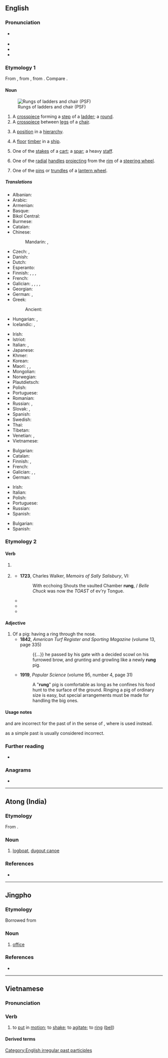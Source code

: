 {{also|Rung|rừng|rụng}}
==English==

===Pronunciation===
* {{a|UK|US}} {{IPA|en|/ɹʌŋ/}}
* {{audio|en|en-us-rung.ogg|Audio (US)}}
* {{rhymes|en|ʌŋ|s=1}}
* {{homophones|en|rng|wrung}}

===Etymology 1===
From {{inh|en|enm|}}, from {{inh|en|ang|hrung}}, from {{inh|en|gem-pro|*hrungō}}. Compare {{cog|got|𐌷𐍂𐌿𐌲𐌲𐌰|t=a staff}}.

====Noun====
{{en-noun}}
[[File:Rungs of ladders and chair (PSF).png|thumb|Rungs of ladders and chair (PSF)]]
# A [[crosspiece]] forming a [[step]] of a [[ladder]]; a [[round]].
# A [[crosspiece]] between [[leg]]s of a [[chair]].
# {{lb|en|figurative}} A [[position]] in a [[hierarchy]].
#: {{ux|en|the lowest '''rung''' of the society}}
# {{lb|en|nautical|dated}} A [[floor]] [[timber]] in a [[ship]].
# {{lb|en|dated}} One of the [[stake]]s of a [[cart]]; a [[spar]]; a heavy [[staff]].
# {{lb|en|engineering|dated}} One of the [[radial]] [[handle]]s [[project]]ing from the [[rim]] of a [[steering wheel]].
# {{lb|en|engineering|dated}} One of the [[pin]]s or [[trundle]]s of a [[lantern wheel]].

=====Translations=====
{{trans-top|ladder step}}
* Albanian: {{t-needed|sq}}
* Arabic: {{t|ar|دَرَجَة|f}}
* Armenian: {{t-needed|hy}}
* Basque: {{t-needed|eu}}
* Bikol Central: {{t|bcl|tangga}}
* Burmese: {{t-needed|my}}
* Catalan: {{t+|ca|barrot|m}}
* Chinese:
*: Mandarin: {{t+|cmn|梯級|sc=Hani}}, {{t+|cmn|梯级|tr=tījí|sc=Hani}}
* Czech: {{t+|cs|příčka|f}}, {{t|cs|šprušle|f}}
* Danish: {{t|da|tremme}}
* Dutch: {{t+|nl|sport}}
* Esperanto: {{t|eo|ŝtupeto}}
* Finnish: {{t+|fi|puola}}, {{t|fi|tikas}}, {{t+|fi|poikkipuu}}, {{t|fi|astin}}
* French: {{t+|fr|barreau|m}}
* Galician: {{t|gl|banzo|m}}, {{t|gl|bance|m}}, {{t|gl|banceira|f}}, {{t|gl|chanzo|m}},
* Georgian: {{t|ka|საფეხური}}
* German: {{t+|de|Sprosse|f}}, {{t|de|Leitersprosse|f}}
* Greek: {{t+|el|σκαλί|n}}
*: Ancient: {{t|grc|κλιμακτήρ|m}}
* Hungarian: {{t+|hu|fok}}, {{t+|hu|létrafok}}
* Icelandic: {{t|is|trappa|f}}, {{t+|is|þrep|n}}
{{trans-mid}}
* Irish: {{t|ga|runga|m}}
* Istriot: {{t|ist|scaleîn|m}}
* Italian: {{t+|it|scalino|m}}, {{t+|it|piolo|m}}
* Japanese: {{t-needed|ja}}
* Khmer: {{t|km|កាំជណ្ដើរ|tr=kam cʊəndaə}}
* Korean: {{t-needed|ko}}
* Maori: {{t|mi|kaupae}}, {{t|mi|kaupeka}}, {{t|mi|teka}}
* Mongolian: {{t+|mn|гишгүүр|sc=Cyrl}}
* Norwegian: {{t|no|trin}}
* Plautdietsch: {{t|pdt|Spoak|f}}
* Polish: {{t+|pl|szczebel|m}}
* Portuguese: {{t+|pt|degrau|m}}
* Romanian: {{t+|ro|treaptă}}
* Russian: {{t+|ru|ступе́нька|f}}, {{t+|ru|ступе́нь|f}}
* Slovak: {{t|sk|sprušľa|f}}, {{t|sk|šprusľa|f}}
* Spanish: {{t+|es|travesaño|m}}
* Swedish: {{t+|sv|pinne}}
* Thai: {{t-needed|th}}
* Tibetan: {{t|bo|སྐས་གདང}}
* Venetian: {{t|vec|scalin|m}}, {{t|vec|scałin|m}}
* Vietnamese: {{t-needed|vi}}
{{trans-bottom}}

{{trans-top|crosspiece between chair legs}}
* Bulgarian: {{t+|bg|напречник|m}}
* Catalan: {{t+|ca|barrot|m}}
* Finnish: {{t+|fi|poikkipuu}}, {{t+|fi|piena}}
* French: {{t+|fr|barreau|m}}
* Galician: {{t+|gl|travesa|f}}, {{t|gl|tranco|m}}, {{t|gl|travesallo|m}}
* German: {{t|de|Querstab|m}}
{{trans-mid}}
* Irish: {{t|ga|runga|m}}
* Italian: {{t+|it|traversa|f}}
* Polish: {{t+|pl|poprzeczka|f}}
* Portuguese: {{t+|pt|travessa|f}}
* Russian: {{t+|ru|перекла́дина|f}}
* Spanish: {{t+|es|travesaño|m}}
{{trans-bottom}}

{{trans-top|a position in a hierarchy}}
* Bulgarian: {{t+|bg|стъпало|n}}
* Spanish: {{t|es|escalón|m}}
{{trans-bottom}}

===Etymology 2===
{{nonlemma}}

====Verb====
{{head|en|verb form}}

# {{past participle of|en|ring|nocat=1}} {{qualifier|only in senses related to a bell}}
# {{lb|en|chiefly|_|dialectal}} {{en-simple past of|ring}}
#* '''1723''', Charles Walker, ''Memoirs of Sally Salisbury'', VI:
#*: With ecchoing Shouts the vaulted Chamber '''rung''', / ''Belle Chuck'' was now the ''TOAST'' of ev'ry Tongue.
#* {{quote-journal|en|journals=Report of State Officers, Board and Committees to the General ...|page=229|books.google.com/books?id=YHYbAQAAIAAJ|South Carolina. General Assembly|year=1906|passage=Mr. Seibels, in his testimony, said I '''rung''' him up to see about labels. He is very much mistaken. I '''rung''' him up to see about bottles.}}
#* {{quote-book|en|title=Wrigleyville: A Magical History Tour of the Chicago Cubs|page=435|books.google.com/books?isbn=1429904801|author=Peter Golenbock|year=1996|passage=So they '''rung''' him up, and the next day he came to me and wanted to know where that pitch was.}}
#* {{quote-book|en|title=Burning Rainbow Farm: How a Stoner Utopia Went Up in Smoke|page=70|books.google.com/books?isbn=1596919906|author=Dean Kuipers|year=2008|passage="I just '''rung''' him up, told him I was looking for an apartment and some work and got both of them the same day," Moe said.}}

====Adjective====
{{en-adj|-}}

# Of a pig: having a ring through the nose.
#* '''1842''', ''American Turf Register and Sporting Magazine'' (volume 13, page 335)
#*: {{...}} he passed by his gate with a decided scowl on his furrowed brow, and grunting and growling like a newly '''rung''' pig.
#* '''1919''', ''Popular Science'' (volume 95, number 4, page 31)
#*: A "'''rung'''" pig is comfortable as long as he confines his food hunt to the surface of the ground. Ringing a pig of ordinary size is easy, but special arrangements must be made for handling the big ones.

====Usage notes====
{{m|en|rang|Rang}} and {{m|en|rung}} are incorrect for the past of {{m|en|ring}} in the sense of {{m|en|encircle}}, where {{m|en|ringed}} is used instead.

{{m|en|rung|Rung}} as a simple past is usually considered incorrect.

===Further reading===
* {{projectlink|1911|Rung}}

===Anagrams===
* {{anagrams|en|a=gnru|gurn}}

[[Category:English irregular past participles]]

----

==Atong (India)==

===Etymology===
From {{rfe|aot}}.

===Noun===
{{aot-noun}}

# [[logboat]], [[dugout canoe]]

===References===
* {{R:aot:Breugel}}

----

==Jingpho==

===Etymology===
Borrowed from {{bor|kac|my|ရုံး}}

===Noun===
{{head|kac|noun}}
# [[office]]

===References===
* {{cite-journal|last=Kurabe|first=Keita|date=2016-12-31|title=Phonology of Burmese loanwords in Jinghpaw|url=https://repository.kulib.kyoto-u.ac.jp/dspace/handle/2433/219015|journal=Kyoto University Linguistic Research|volume=35|pages=91–128|doi=10.14989/219015|issn=1349-7804}}

----

==Vietnamese==

===Pronunciation===
{{vi-IPA}}

===Verb===
{{vi-verb|[[㧤]], [[容]], [[慵]], [[搈]], [[𢫝]], [[𢲣]], [[𢴋]], [[𢹈]]}}

# to [[put]] in [[motion]]; to [[shake]]; to [[agitate]]; to [[ring]] ([[bell]])

====Derived terms====
{{vi-der|rung cảm|rung lắc|rung rinh:tl}}